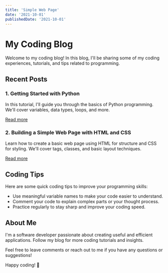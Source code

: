 ```yaml
---
title: 'Simple Web Page'
date: '2021-10-01'
publishedDate: '2021-10-01'
---
```


# My Coding Blog

Welcome to my coding blog! In this blog, I'll be sharing some of my coding experiences, tutorials, and tips related to programming.

## Recent Posts

### 1. Getting Started with Python

In this tutorial, I'll guide you through the basics of Python programming. We'll cover variables, data types, loops, and more.

[Read more](./getting-started-with-python.md)

### 2. Building a Simple Web Page with HTML and CSS

Learn how to create a basic web page using HTML for structure and CSS for styling. We'll cover tags, classes, and basic layout techniques.

[Read more](./building-a-simple-web-page.md)

## Coding Tips

Here are some quick coding tips to improve your programming skills:

- Use meaningful variable names to make your code easier to understand.
- Comment your code to explain complex parts or your thought process.
- Practice regularly to stay sharp and improve your coding speed.

## About Me

I'm a software developer passionate about creating useful and efficient applications. Follow my blog for more coding tutorials and insights.

Feel free to leave comments or reach out to me if you have any questions or suggestions!

Happy coding! 🚀
